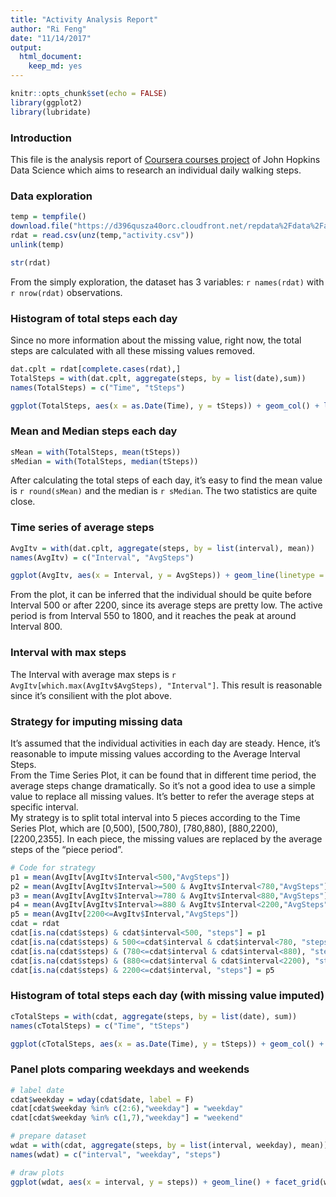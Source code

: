 ```yaml
---
title: "Activity Analysis Report"
author: "Ri Feng"
date: "11/14/2017"
output: 
  html_document: 
    keep_md: yes
---
```


```r
knitr::opts_chunk$set(echo = FALSE)
library(ggplot2)
library(lubridate)
```

### Introduction
This file is the analysis report of [Coursera courses project](https://www.coursera.org/learn/reproducible-research/peer/gYyPt/course-project-1) of John Hopkins Data Science which aims to research an individual daily walking steps. 

### Data exploration
```r
temp = tempfile()
download.file("https://d396qusza40orc.cloudfront.net/repdata%2Fdata%2Factivity.zip",temp)
rdat = read.csv(unz(temp,"activity.csv"))
unlink(temp)
```
```r
str(rdat)
```
From the simply exploration, the dataset has 3 variables:  `r names(rdat)` with `r nrow(rdat)` observations.

### Histogram of total steps each day
Since no more information about the missing value, right now, the total steps are calculated with all these missing values removed.
```r
dat.cplt = rdat[complete.cases(rdat),]
TotalSteps = with(dat.cplt, aggregate(steps, by = list(date),sum))
names(TotalSteps) = c("Time", "tSteps")

ggplot(TotalSteps, aes(x = as.Date(Time), y = tSteps)) + geom_col() + labs(x = "Time", y = "Total Steps", title = "Total Steps on Each Day with NA Removed")
```

### Mean and Median steps each day
```r
sMean = with(TotalSteps, mean(tSteps))
sMedian = with(TotalSteps, median(tSteps))
```
After calculating the total steps of each day, it's easy to find the mean value is `r round(sMean)` and the median is `r sMedian`. The two statistics are quite close.

### Time series of average steps
```r
AvgItv = with(dat.cplt, aggregate(steps, by = list(interval), mean))
names(AvgItv) = c("Interval", "AvgSteps")

ggplot(AvgItv, aes(x = Interval, y = AvgSteps)) + geom_line(linetype = "solid") + labs(y = "Average Steps", title = "Time Series of Average Steps")
```

From the plot, it can be inferred that the individual should be quite before Interval 500 or after 2200, since its average steps are pretty low. The active period is from Interval 550 to 1800, and it reaches the peak at around Interval 800.

### Interval with max steps
The Interval with average max steps is `r AvgItv[which.max(AvgItv$AvgSteps), "Interval"]`. This result is reasonable since it's consilient with the plot above.

### Strategy for imputing missing data
It's assumed that the individual activities in each day are steady. Hence, it's reasonable to impute missing values according to the Average Interval Steps.  
From the Time Series Plot, it can be found that in different time period, the average steps change dramatically. So it's not a good idea to use a simple value to replace all missing values. It's better to refer the average steps at specific interval.   
My strategy is to split total interval into 5 pieces according to the Time Series Plot, which are [0,500), [500,780), [780,880), [880,2200),[2200,2355]. In each piece, the missing values are replaced by the average steps of the "piece period". 
```r
# Code for strategy
p1 = mean(AvgItv[AvgItv$Interval<500,"AvgSteps"])
p2 = mean(AvgItv[AvgItv$Interval>=500 & AvgItv$Interval<780,"AvgSteps"])
p3 = mean(AvgItv[AvgItv$Interval>=780 & AvgItv$Interval<880,"AvgSteps"])
p4 = mean(AvgItv[AvgItv$Interval>=880 & AvgItv$Interval<2200,"AvgSteps"])
p5 = mean(AvgItv[2200<=AvgItv$Interval,"AvgSteps"])
cdat = rdat
cdat[is.na(cdat$steps) & cdat$interval<500, "steps"] = p1
cdat[is.na(cdat$steps) & 500<=cdat$interval & cdat$interval<780, "steps"] = p2
cdat[is.na(cdat$steps) & (780<=cdat$interval & cdat$interval<880), "steps"] = p3
cdat[is.na(cdat$steps) & (880<=cdat$interval & cdat$interval<2200), "steps"] = p4
cdat[is.na(cdat$steps) & 2200<=cdat$interval, "steps"] = p5
```

### Histogram of total steps each day (with missing value imputed)
```r
cTotalSteps = with(cdat, aggregate(steps, by = list(date), sum))
names(cTotalSteps) = c("Time", "tSteps")

ggplot(cTotalSteps, aes(x = as.Date(Time), y = tSteps)) + geom_col() + labs(x = "Time", y = "Total Steps", title = "Total Steps on Each Day with NA Imputed")
```

### Panel plots comparing weekdays and weekends
```r
# label date
cdat$weekday = wday(cdat$date, label = F)
cdat[cdat$weekday %in% c(2:6),"weekday"] = "weekday"
cdat[cdat$weekday %in% c(1,7),"weekday"] = "weekend"

# prepare dataset
wdat = with(cdat, aggregate(steps, by = list(interval, weekday), mean))
names(wdat) = c("interval", "weekday", "steps")

# draw plots
ggplot(wdat, aes(x = interval, y = steps)) + geom_line() + facet_grid(weekday ~.) + labs(x = "Interval", y = "Average Steps", title = "Panel Plots Comparing Weekdays and Weekends")
```